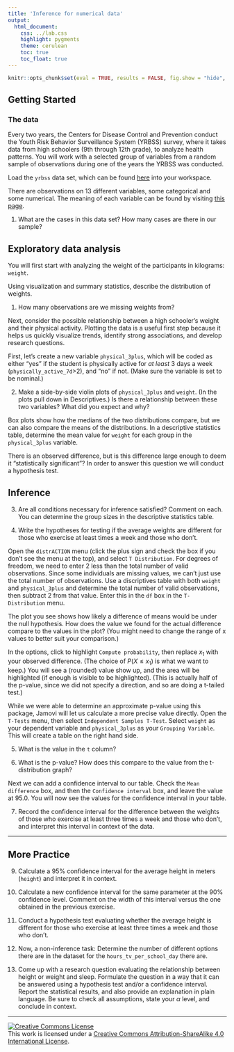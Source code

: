 ```yaml
---
title: 'Inference for numerical data'
output:
  html_document:
    css: ../lab.css
    highlight: pygments
    theme: cerulean
    toc: true
    toc_float: true
---
```


```r
knitr::opts_chunk$set(eval = TRUE, results = FALSE, fig.show = "hide", message = FALSE)
```

## Getting Started

### The data

Every two years, the Centers for Disease Control and Prevention conduct the Youth Risk Behavior Surveillance System (YRBSS) survey, where it takes data from high schoolers (9th through 12th grade), to analyze health patterns.
You will work with a selected group of variables from a random sample of observations during one of the years the YRBSS was conducted.

Load the `yrbss` data set, which can be found [here](more/yrbss.csv) into your workspace.

There are observations on 13 different variables, some categorical and some numerical.
The meaning of each variable can be found by visiting [this page](https://www.openintro.org/data/index.php?data=yrbss).

1.  What are the cases in this data set? How many cases are there in our sample?

## Exploratory data analysis

You will first start with analyzing the weight of the participants in kilograms: `weight`.

Using visualization and summary statistics, describe the distribution of weights.

1.  How many observations are we missing weights from?

Next, consider the possible relationship between a high schooler's weight and their physical activity.
Plotting the data is a useful first step because it helps us quickly visualize trends, identify strong associations, and develop research questions.

First, let's create a new variable `physical_3plus`, which will be coded as either "yes" if the student is physically active for *at least* 3 days a week (`physically_active_7d`>2), and "no" if not. (Make sure the variable is set to be nominal.)

2.  Make a side-by-side violin plots of `physical_3plus` and `weight`. (In the plots pull down in Descriptives.) Is there a relationship between these two variables? What did you expect and why?

Box plots show how the medians of the two distributions compare, but we can also compare the means of the distributions. In a descriptive statistics table, determine the mean value for `weight` for each group in the `physical_3plus` variable.

There is an observed difference, but is this difference large enough to deem it "statistically significant"? In order to answer this question we will conduct a hypothesis test.

## Inference

3.  Are all conditions necessary for inference satisfied?
    Comment on each.
    You can determine the group sizes in the descriptive statistics table.

4.  Write the hypotheses for testing if the average weights are different for those who exercise at least times a week and those who don't.

Open the `distrACTION` menu (click the plus sign and check the box if you don't see the menu at the top), and select `T Distribution`. For degrees of freedom, we need to enter 2 less than the total number of valid observations. Since some individuals are missing values, we can't just use the total number of observations. Use a discriptives table with both `weight` and `physical_3plus` and determine the total number of valid observations, then subtract 2 from that value. Enter this in the `df` box in the `T-Distribution` menu.

The plot you see shows how likely a difference of means would be under the null hypothesis. How does the value we found for the actual difference compare to the values in the plot? (You might need to change the range of x values to better suit your comparison.)

In the options, click to highlight `Compute probability`, then replace $x_1$ with your observed difference. (The choice of $P(X \leq x_1)$ is what we want to keep.) You will see a (rounded) value show up, and the area will be highlighted (if enough is visible to be highlighted). (This is actually half of the p-value, since we did not specify a direction, and so are doing a t-tailed test.)

While we were able to determine an approximate p-value using this package, Jamovi will let us calculate a more precise value directly. Open the `T-Tests` menu, then select `Independent Samples T-Test`. Select `weight` as your dependent variable and `physical_3plus` as your `Grouping Variable`. This will create a table on the right hand side.

5. What is the value in the `t` column?

6. What is the p-value? How does this compare to the value from the t-distribution graph?

Next we can add a confidence interval to our table. Check the `Mean difference` box, and then the `Confidence interval` box, and leave the value at 95.0. You will now see the values for the confidence interval in your table.

7.  Record the confidence interval for the difference between the weights of those who exercise at least three times a week and those who don't, and interpret this interval in context of the data.

------------------------------------------------------------------------

## More Practice

9.  Calculate a 95% confidence interval for the average height in meters (`height`) and interpret it in context.

10. Calculate a new confidence interval for the same parameter at the 90% confidence level.
    Comment on the width of this interval versus the one obtained in the previous exercise.

11. Conduct a hypothesis test evaluating whether the average height is different for those who exercise at least three times a week and those who don't.

12. Now, a non-inference task: Determine the number of different options there are in the dataset for the `hours_tv_per_school_day` there are.

13. Come up with a research question evaluating the relationship between height or weight and sleep.
    Formulate the question in a way that it can be answered using a hypothesis test and/or a confidence interval.
    Report the statistical results, and also provide an explanation in plain language.
    Be sure to check all assumptions, state your $\alpha$ level, and conclude in context.

------------------------------------------------------------------------

<a rel="license" href="http://creativecommons.org/licenses/by-sa/4.0/">![Creative Commons License](https://i.creativecommons.org/l/by-sa/4.0/88x31.png){style="border-width:0"}</a><br />This work is licensed under a <a rel="license" href="http://creativecommons.org/licenses/by-sa/4.0/">Creative Commons Attribution-ShareAlike 4.0 International License</a>.
